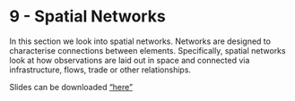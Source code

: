 # 9 - Spatial Networks {#sec-spatialnet .unnumbered}

In this section we look into spatial networks. Networks are designed to characterise connections between elements. Specifically, spatial networks look at how observations are laid out in space and connected via infrastructure, flows, trade or other relationships.

Slides can be downloaded ["here"](/html/networks.pdf)